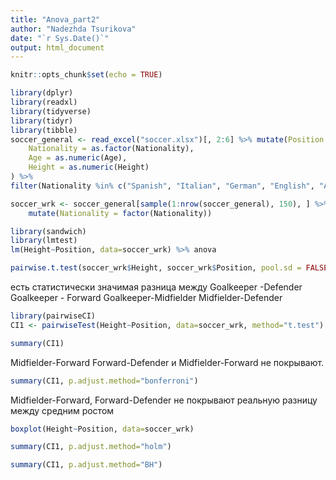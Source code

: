 ---
title: "Anova_part2"
author: "Nadezhda Tsurikova"
date: "`r Sys.Date()`"
output: html_document
---

```{r setup, include=FALSE}
knitr::opts_chunk$set(echo = TRUE)
```

```{r}
library(dplyr)
library(readxl)
library(tidyverse)
library(tidyr)
library(tibble)
soccer_general <- read_excel("soccer.xlsx")[, 2:6] %>% mutate(Position = as.factor(Position), 
    Nationality = as.factor(Nationality), 
    Age = as.numeric(Age), 
    Height = as.numeric(Height)
) %>% 
filter(Nationality %in% c("Spanish", "Italian", "German", "English", "Argentinian")) 

soccer_wrk <- soccer_general[sample(1:nrow(soccer_general), 150), ] %>% 
    mutate(Nationality = factor(Nationality))
```

```{r}
library(sandwich)
library(lmtest)
lm(Height~Position, data=soccer_wrk) %>% anova
```
```{r}
pairwise.t.test(soccer_wrk$Height, soccer_wrk$Position, pool.sd = FALSE)
```

есть статистически значимая разница между
Goalkeeper -Defender
Goalkeeper - Forward
Goalkeeper-Midfielder
Midfielder-Defender

```{r}
library(pairwiseCI)
CI1 <- pairwiseTest(Height~Position, data=soccer_wrk, method="t.test")

summary(CI1)
```
Midfielder-Forward
Forward-Defender и Midfielder-Forward не покрывают.

```{r}
summary(CI1, p.adjust.method="bonferroni")
```

Midfielder-Forward, Forward-Defender не покрывают реальную разницу между средним ростом

 
```{r}
boxplot(Height~Position, data=soccer_wrk)
```
 
```{r}
summary(CI1, p.adjust.method="holm")
```
 
```{r}
summary(CI1, p.adjust.method="BH")
```
 